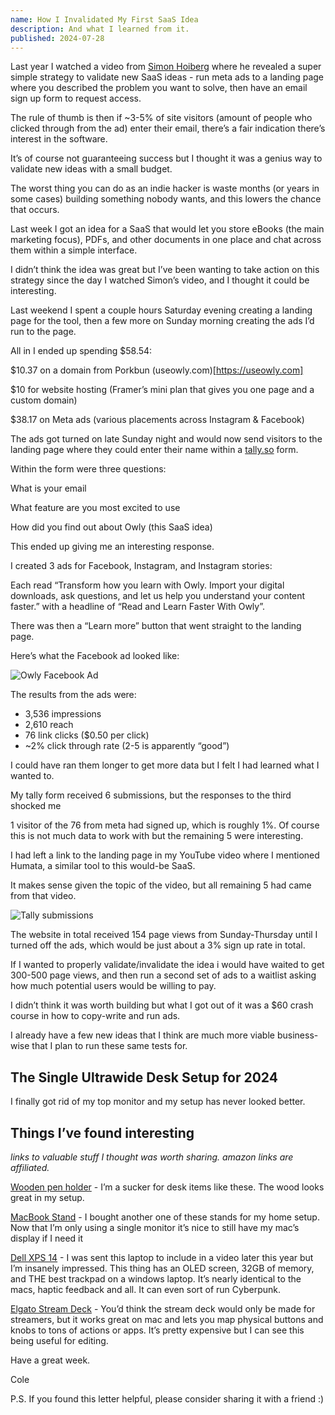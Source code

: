 ```yaml
---
name: How I Invalidated My First SaaS Idea
description: And what I learned from it.
published: 2024-07-28
---
```


Last year I watched a video from [Simon Hoiberg](https://www.youtube.com/watch?v=aSMxdBVTcLg) where he revealed a super simple
strategy to validate new SaaS ideas - run meta ads to a landing page where you
described the problem you want to solve, then have an email sign up form to
request access.

The rule of thumb is then if ~3-5% of site visitors (amount of people who
clicked through from the ad) enter their email, there’s a fair indication
there’s interest in the software.

It’s of course not guaranteeing success but I thought it was a genius way to
validate new ideas with a small budget.

The worst thing you can do as an indie hacker is waste months (or years in some
cases) building something nobody wants, and this lowers the chance that occurs.

Last week I got an idea for a SaaS that would let you store eBooks (the main
marketing focus), PDFs, and other documents in one place and chat across them
within a simple interface.

I didn’t think the idea was great but I’ve been wanting to take action on this
strategy since the day I watched Simon’s video, and I thought it could be
interesting.

Last weekend I spent a couple hours Saturday evening creating a landing page for
the tool, then a few more on Sunday morning creating the ads I’d run to the
page.

All in I ended up spending $58.54:

$10.37 on a domain from Porkbun (useowly.com)[https://useowly.com]

$10 for website hosting (Framer’s mini plan that gives you one page and a custom
domain)

$38.17 on Meta ads (various placements across Instagram & Facebook)

The ads got turned on late Sunday night and would now send visitors to the
landing page where they could enter their name within a [tally.so](https://tally.so) form.

Within the form were three questions:

What is your email

What feature are you most excited to use

How did you find out about Owly (this SaaS idea)

This ended up giving me an interesting response.

I created 3 ads for Facebook, Instagram, and Instagram stories:

Each read “Transform how you learn with Owly. Import your digital downloads, ask
questions, and let us help you understand your content faster.” with a headline
of “Read and Learn Faster With Owly”.

There was then a “Learn more” button that went straight to the landing page.

Here’s what the Facebook ad looked like:

![Owly Facebook Ad](https://colecaccamise.s3.amazonaws.com/letters/how-i-invalidated-my-first-saas-idea/owly+facebook+ad.png)

The results from the ads were:

- 3,536 impressions
- 2,610 reach
- 76 link clicks ($0.50 per click)
- ~2% click through rate (2-5 is apparently “good”)

I could have ran them longer to get more data but I felt I had learned what I
wanted to.

My tally form received 6 submissions, but the responses to the third shocked me

1 visitor of the 76 from meta had signed up, which is roughly 1%. Of course this
is not much data to work with but the remaining 5 were interesting.

I had left a link to the landing page in my YouTube video where I mentioned
Humata, a similar tool to this would-be SaaS.

It makes sense given the topic of the video, but all remaining 5 had came from
that video.

![Tally submissions](https://colecaccamise.s3.amazonaws.com/letters/how-i-invalidated-my-first-saas-idea/tally+screenshot.png)

The website in total received 154 page views from Sunday-Thursday until I turned
off the ads, which would be just about a 3% sign up rate in total.

If I wanted to properly validate/invalidate the idea i would have waited to get
300-500 page views, and then run a second set of ads to a waitlist asking how
much potential users would be willing to pay.

I didn’t think it was worth building but what I got out of it was a $60 crash
course in how to copy-write and run ads.

I already have a few new ideas that I think are much more viable business-wise
that I plan to run these same tests for.

## The Single Ultrawide Desk Setup for 2024

<VideoPlayer url="https://youtu.be/vZBlPAu2_mk" />

I finally got rid of my top monitor and my setup has never looked better.

## Things I’ve found interesting

_links to valuable stuff I thought was worth sharing. amazon links are
affiliated._

[Wooden pen holder](https://caccamise.link/pen-holder) - I’m a sucker for desk items like these. The wood looks great
in my setup.

[MacBook Stand](https://caccamise.link/mac-stand) - I bought another one of these stands for my home setup. Now that
I’m only using a single monitor it’s nice to still have my mac’s display if I
need it

[Dell XPS 14](https://www.bestbuy.com/site/dell-xps-14-14-5-3-2k-oled-touch-laptop-intel-core-ultra-7-evo-edition-32gb-memory-nvidia-geforce-rtx-4050-platinum/6575149.p?skuId=6575149) - I was sent this laptop to include in a video later this year but
I’m insanely impressed. This thing has an OLED screen, 32GB of memory, and THE
best trackpad on a windows laptop. It’s nearly identical to the macs, haptic
feedback and all. It can even sort of run Cyberpunk.

[Elgato Stream Deck](https://caccamise.link/stream-deck) - You’d think the stream deck would only be made for
streamers, but it works great on mac and lets you map physical buttons and knobs
to tons of actions or apps. It’s pretty expensive but I can see this being
useful for editing.

Have a great week.

Cole

P.S. If you found this letter helpful, please consider sharing it with a friend
:)
